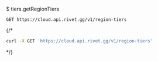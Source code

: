 $ tiers.getRegionTiers
```
GET https://cloud.api.rivet.gg/v1/region-tiers
```


{/*<RequestExample>
```bash curl
curl -X GET 'https://cloud.api.rivet.gg/v1/region-tiers'
```
</RequestExample>*/}
